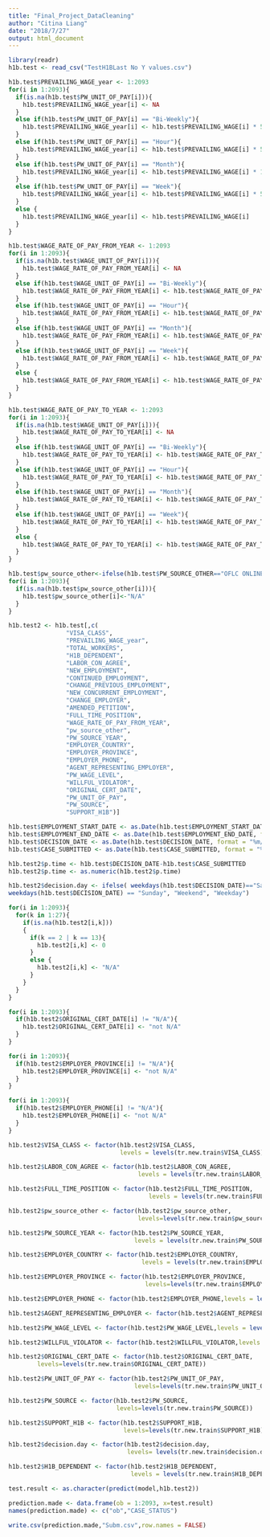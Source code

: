 ```yaml
---
title: "Final_Project_DataCleaning"
author: "Citina Liang"
date: "2018/7/27"
output: html_document
---
```


```r
library(readr)
h1b.test <- read_csv("TestH1BLast No Y values.csv")
```

```r
h1b.test$PREVAILING_WAGE_year <- 1:2093
for(i in 1:2093){
  if(is.na(h1b.test$PW_UNIT_OF_PAY[i])){
    h1b.test$PREVAILING_WAGE_year[i] <- NA
  }
  else if(h1b.test$PW_UNIT_OF_PAY[i] == "Bi-Weekly"){
    h1b.test$PREVAILING_WAGE_year[i] <- h1b.test$PREVAILING_WAGE[i] * 52.14 / 2
  }
  else if(h1b.test$PW_UNIT_OF_PAY[i] == "Hour"){
    h1b.test$PREVAILING_WAGE_year[i] <- h1b.test$PREVAILING_WAGE[i] * 52.14 * 8 * 5
  }
  else if(h1b.test$PW_UNIT_OF_PAY[i] == "Month"){
    h1b.test$PREVAILING_WAGE_year[i] <- h1b.test$PREVAILING_WAGE[i] * 12
  }
  else if(h1b.test$PW_UNIT_OF_PAY[i] == "Week"){
    h1b.test$PREVAILING_WAGE_year[i] <- h1b.test$PREVAILING_WAGE[i] * 52.14
  }
  else {
    h1b.test$PREVAILING_WAGE_year[i] <- h1b.test$PREVAILING_WAGE[i]
  }
}
```

```r
h1b.test$WAGE_RATE_OF_PAY_FROM_YEAR <- 1:2093
for(i in 1:2093){
  if(is.na(h1b.test$WAGE_UNIT_OF_PAY[i])){
    h1b.test$WAGE_RATE_OF_PAY_FROM_YEAR[i] <- NA
  }
  else if(h1b.test$WAGE_UNIT_OF_PAY[i] == "Bi-Weekly"){
    h1b.test$WAGE_RATE_OF_PAY_FROM_YEAR[i] <- h1b.test$WAGE_RATE_OF_PAY_FROM[i] * 52.14 / 2
  }
  else if(h1b.test$WAGE_UNIT_OF_PAY[i] == "Hour"){
    h1b.test$WAGE_RATE_OF_PAY_FROM_YEAR[i] <- h1b.test$WAGE_RATE_OF_PAY_FROM[i] * 52.14 * 8 * 5
  }
  else if(h1b.test$WAGE_UNIT_OF_PAY[i] == "Month"){
    h1b.test$WAGE_RATE_OF_PAY_FROM_YEAR[i] <- h1b.test$WAGE_RATE_OF_PAY_FROM[i] * 12
  }
  else if(h1b.test$WAGE_UNIT_OF_PAY[i] == "Week"){
    h1b.test$WAGE_RATE_OF_PAY_FROM_YEAR[i] <- h1b.test$WAGE_RATE_OF_PAY_FROM[i] * 52.14
  }
  else {
    h1b.test$WAGE_RATE_OF_PAY_FROM_YEAR[i] <- h1b.test$WAGE_RATE_OF_PAY_FROM[i]
  }
}
```

```r
h1b.test$WAGE_RATE_OF_PAY_TO_YEAR <- 1:2093
for(i in 1:2093){
  if(is.na(h1b.test$WAGE_UNIT_OF_PAY[i])){
    h1b.test$WAGE_RATE_OF_PAY_TO_YEAR[i] <- NA
  }
  else if(h1b.test$WAGE_UNIT_OF_PAY[i] == "Bi-Weekly"){
    h1b.test$WAGE_RATE_OF_PAY_TO_YEAR[i] <- h1b.test$WAGE_RATE_OF_PAY_TO[i] * 52.14 / 2
  }
  else if(h1b.test$WAGE_UNIT_OF_PAY[i] == "Hour"){
    h1b.test$WAGE_RATE_OF_PAY_TO_YEAR[i] <- h1b.test$WAGE_RATE_OF_PAY_TO[i] * 52.14 * 8 * 5
  }
  else if(h1b.test$WAGE_UNIT_OF_PAY[i] == "Month"){
    h1b.test$WAGE_RATE_OF_PAY_TO_YEAR[i] <- h1b.test$WAGE_RATE_OF_PAY_TO[i] * 12
  }
  else if(h1b.test$WAGE_UNIT_OF_PAY[i] == "Week"){
    h1b.test$WAGE_RATE_OF_PAY_TO_YEAR[i] <- h1b.test$WAGE_RATE_OF_PAY_TO[i] * 52.14
  }
  else {
    h1b.test$WAGE_RATE_OF_PAY_TO_YEAR[i] <- h1b.test$WAGE_RATE_OF_PAY_TO[i]
  }
}
```

```r
h1b.test$pw_source_other<-ifelse(h1b.test$PW_SOURCE_OTHER=="OFLC ONLINE DATA CENTER","OFLC ONLINE DATA CENTER", "OTHER")
for(i in 1:2093){
  if(is.na(h1b.test$pw_source_other[i])){
    h1b.test$pw_source_other[i]<-"N/A"
  }
}
```


```r
h1b.test2 <- h1b.test[,c(
                "VISA_CLASS",
                "PREVAILING_WAGE_year",
                "TOTAL_WORKERS",
                "H1B_DEPENDENT",
                "LABOR_CON_AGREE",
                "NEW_EMPLOYMENT",
                "CONTINUED_EMPLOYMENT",
                "CHANGE_PREVIOUS_EMPLOYMENT",
                "NEW_CONCURRENT_EMPLOYMENT",
                "CHANGE_EMPLOYER",
                "AMENDED_PETITION",
                "FULL_TIME_POSITION",
                "WAGE_RATE_OF_PAY_FROM_YEAR",
                "pw_source_other",
                "PW_SOURCE_YEAR",
                "EMPLOYER_COUNTRY",
                "EMPLOYER_PROVINCE",
                "EMPLOYER_PHONE",
                "AGENT_REPRESENTING_EMPLOYER",
                "PW_WAGE_LEVEL",
                "WILLFUL_VIOLATOR",
                "ORIGINAL_CERT_DATE",
                "PW_UNIT_OF_PAY",
                "PW_SOURCE",
                "SUPPORT_H1B")]
```

```r
h1b.test$EMPLOYMENT_START_DATE <- as.Date(h1b.test$EMPLOYMENT_START_DATE, format = "%m/%d/%Y")
h1b.test$EMPLOYMENT_END_DATE <- as.Date(h1b.test$EMPLOYMENT_END_DATE, format = "%m/%d/%Y")
h1b.test$DECISION_DATE <- as.Date(h1b.test$DECISION_DATE, format = "%m/%d/%Y")
h1b.test$CASE_SUBMITTED <- as.Date(h1b.test$CASE_SUBMITTED, format = "%m/%d/%Y")
```

```r
h1b.test2$p.time <- h1b.test$DECISION_DATE-h1b.test$CASE_SUBMITTED
h1b.test2$p.time <- as.numeric(h1b.test2$p.time)
```

```r
h1b.test2$decision.day <- ifelse( weekdays(h1b.test$DECISION_DATE)=="Saturday"|
weekdays(h1b.test$DECISION_DATE) == "Sunday", "Weekend", "Weekday")
```

```r
for(i in 1:2093){
  for(k in 1:27){
    if(is.na(h1b.test2[i,k]))
    {
      if(k == 2 | k == 13){
        h1b.test2[i,k] <- 0
      }
      else {
        h1b.test2[i,k] <- "N/A"
      }
    }
  }
}
```


```r
for(i in 1:2093){
  if(h1b.test2$ORIGINAL_CERT_DATE[i] != "N/A"){
    h1b.test2$ORIGINAL_CERT_DATE[i] <- "not N/A"
  }
}

for(i in 1:2093){
  if(h1b.test2$EMPLOYER_PROVINCE[i] != "N/A"){
    h1b.test2$EMPLOYER_PROVINCE[i] <- "not N/A"
  }
}

for(i in 1:2093){
  if(h1b.test2$EMPLOYER_PHONE[i] != "N/A"){
    h1b.test2$EMPLOYER_PHONE[i] <- "not N/A"
  }
}
```

```r
h1b.test2$VISA_CLASS <- factor(h1b.test2$VISA_CLASS,
                               levels = levels(tr.new.train$VISA_CLASS))

h1b.test2$LABOR_CON_AGREE <- factor(h1b.test2$LABOR_CON_AGREE,
                                    levels = levels(tr.new.train$LABOR_CON_AGREE))

h1b.test2$FULL_TIME_POSITION <- factor(h1b.test2$FULL_TIME_POSITION,
                                       levels = levels(tr.new.train$FULL_TIME_POSITION))

h1b.test2$pw_source_other <- factor(h1b.test2$pw_source_other,
                                    levels=levels(tr.new.train$pw_source_other))

h1b.test2$PW_SOURCE_YEAR <- factor(h1b.test2$PW_SOURCE_YEAR,
                                   levels = levels(tr.new.train$PW_SOURCE_YEAR))

h1b.test2$EMPLOYER_COUNTRY <- factor(h1b.test2$EMPLOYER_COUNTRY,
                                     levels = levels(tr.new.train$EMPLOYER_COUNTRY))

h1b.test2$EMPLOYER_PROVINCE <- factor(h1b.test2$EMPLOYER_PROVINCE,
                                      levels=levels(tr.new.train$EMPLOYER_PROVINCE))

h1b.test2$EMPLOYER_PHONE <- factor(h1b.test2$EMPLOYER_PHONE,levels = levels(tr.new.train$EMPLOYER_PHONE))

h1b.test2$AGENT_REPRESENTING_EMPLOYER <- factor(h1b.test2$AGENT_REPRESENTING_EMPLOYER,levels = levels(tr.new.train$AGENT_REPRESENTING_EMPLOYER))

h1b.test2$PW_WAGE_LEVEL <- factor(h1b.test2$PW_WAGE_LEVEL,levels = levels(tr.new.train$PW_WAGE_LEVEL))

h1b.test2$WILLFUL_VIOLATOR <- factor(h1b.test2$WILLFUL_VIOLATOR,levels = levels(tr.new.train$WILLFUL_VIOLATOR))

h1b.test2$ORIGINAL_CERT_DATE <- factor(h1b.test2$ORIGINAL_CERT_DATE,
        levels=levels(tr.new.train$ORIGINAL_CERT_DATE))

h1b.test2$PW_UNIT_OF_PAY <- factor(h1b.test2$PW_UNIT_OF_PAY,
                                   levels=levels(tr.new.train$PW_UNIT_OF_PAY))

h1b.test2$PW_SOURCE <- factor(h1b.test2$PW_SOURCE,
                              levels=levels(tr.new.train$PW_SOURCE))

h1b.test2$SUPPORT_H1B <- factor(h1b.test2$SUPPORT_H1B,
                                levels=levels(tr.new.train$SUPPORT_H1B))

h1b.test2$decision.day <- factor(h1b.test2$decision.day,
                                 levels= levels(tr.new.train$decision.day))

h1b.test2$H1B_DEPENDENT <- factor(h1b.test2$H1B_DEPENDENT,
                                  levels = levels(tr.new.train$H1B_DEPENDENT))
```

```r
test.result <- as.character(predict(model,h1b.test2))
```

```r
prediction.made <- data.frame(ob = 1:2093, x=test.result)
names(prediction.made) <- c("ob","CASE_STATUS")
```

```r
write.csv(prediction.made,"Subm.csv",row.names = FALSE)
```

